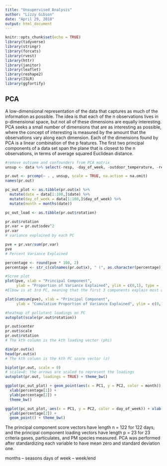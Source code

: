```yaml
---
title: "Unsupervised Analysis"
author: "Lizzy Gibson"
date: "April 29, 2018"
output: html_document
---
```


```r
knitr::opts_chunk$set(echo = TRUE)
library(tidyverse)
library(stringr)
library(forcats)
library(rvest)
library(httr)
library(janitor)
library(leaflet)
library(reshape2)
library(ISLR)
library(ggfortify)
```

## PCA

A low-dimensional representation of the data that captures as much of the information as possible. The idea is that each of the n observations lives in p-dimensional space, but not all of these dimensions are equally interesting. PCA seeks a small number of dimensions that are as interesting as possible, where the concept of interesting is measured by the amount that the observations vary along each dimension. Each of the dimensions found by PCA is a linear combination of the p features. The first two principal components of a data set span the plane that is closest to the n observations, in terms of average squared Euclidean distance.

```r
#remove outcome and confounders from PCA matrix
unsup <- data %>% select(-resp, -day_of_week, -outdoor_temperature, -relative_humidity, -date)
```

```r
pr.out <- prcomp(~ . , unsup, scale = TRUE, na.action = na.omit)
names(pr.out)

pc_out_plot <- as.tibble(pr.out$x) %>% 
  mutate(date = data[1:108,]$date) %>% 
  mutate(day_of_week = data[1:108,]$day_of_week) %>% 
  mutate(month = months(date)) 

pc_out_load <- as.tibble(pr.out$rotation)

pr.out$rotation
pr.var = pr.out$sdev^2
pr.var
# variance explained by each PC

pve = pr.var/sum(pr.var)
pve
# Percent Variance Explained

percentage <- round(pve * 100, 2)
percentage <- str_c(colnames(pr.out$x), " (", as.character(percentage), "%", ")")

#Scree plot
plot(pve, xlab = "Principal Component", 
     ylab = "Proportion of Variance Explained", ylim = c(0,1), type = 'b')
#Elbow is at 3rd PC, meaning that the first 3 components explain most of the data

plot(cumsum(pve), xlab = "Principal Component", 
     ylab = "Cumulative Proportion of Variance Explained", ylim = c(0,1), type = 'b')

#heatmap of pollutant loadings on PC
autoplot(scale(pr.out$rotation))

pr.out$center
pr.out$scale
pr.out$rotation
# The kth column is the kth loading vector (phi)

dim(pr.out$x)
head(pr.out$x)
# The kth column is the kth PC score vector (z)

biplot(pr.out, scale = 0)
# scale=0: the arrows are scaled to represent the loadings
autoplot(pr.out, loadings = TRUE) + theme_bw()

ggplot(pc_out_plot) + geom_point(aes(x = PC1, y = PC2, color = month)) + 
  xlab(percentage[1]) + 
  ylab(percentage[2]) +
  theme_bw()

ggplot(pc_out_plot, aes(x = PC1, y = PC2, color = day_of_week)) + xlab(percentage[1]) + 
  ylab(percentage[2]) +
  geom_point() + theme_bw()

```

The principal component score vectors have length n = 122 for 122 days, and the principal component loading vectors have length p = 23 for 23 criteria gases, particulates, and PM species measured. PCA was performed after standardizing each variable to have mean zero and standard deviation one.

months -- seasons
days of week -- week/end
